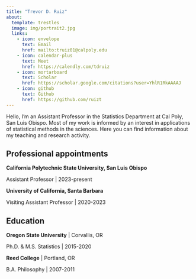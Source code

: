 ```yaml
---
title: "Trevor D. Ruiz"
about:
  template: trestles
  image: img/portrait2.jpg
  links:
    - icon: envelope
      text: Email
      href: mailto:truiz01@calpoly.edu
    - icon: calendar-plus
      text: Meet
      href: https://calendly.com/tdruiz
    - icon: mortarboard
      text: Scholar
      href: https://scholar.google.com/citations?user=YhlR1RkAAAAJ
    - icon: github
      text: Github
      href: https://github.com/ruizt
---
```


Hello, I'm an Assistant Professor in the Statistics Department at Cal Poly, San Luis Obispo. Most of my work is informed by an interest in applications of statistical methods in the sciences. Here you can find information about my teaching and research activity.

## Professional appointments

**California Polytechnic State University, San Luis Obispo**

Assistant Professor \| 2023-present

**University of California, Santa Barbara**

Visiting Assistant Professor \| 2020-2023

## Education

**Oregon State University** \| Corvallis, OR

Ph.D. & M.S. Statistics \| 2015-2020

**Reed College** \| Portland, OR

B.A. Philosophy \| 2007-2011
